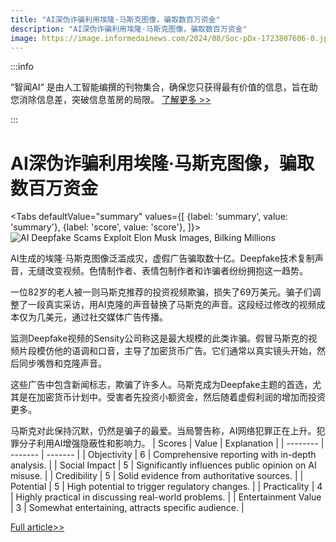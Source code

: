 ```yaml
---
title: "AI深伪诈骗利用埃隆·马斯克图像，骗取数百万资金"
description: "AI深伪诈骗利用埃隆·马斯克图像，骗取数百万资金"
image: https://image.informedainews.com/2024/08/Soc-pDx-1723807606-0.jpg
---
```



:::info

“智闻AI“ 是由人工智能编撰的刊物集合，确保您只获得最有价值的信息，旨在助您消除信息差，突破信息茧房的局限。  [了解更多 >>](/)

:::

# AI深伪诈骗利用埃隆·马斯克图像，骗取数百万资金


<Tabs
	defaultValue="summary"
	values={[
	{label: 'summary', value: 'summary'},
	{label: 'score', value: 'score'},
]}>
<TabItem value="summary">
<img
  src="https://image.informedainews.com/2024/08/Soc-pDx-1723807606-0.jpg"
  alt="AI Deepfake Scams Exploit Elon Musk Images, Bilking Millions"
/>



AI生成的埃隆·马斯克图像泛滥成灾，虚假广告骗取数十亿。Deepfake技术复制声音，无缝改变视频。色情制作者、表情包制作者和诈骗者纷纷拥抱这一趋势。

一位82岁的老人被一则马斯克推荐的投资视频欺骗，损失了69万美元。骗子们调整了一段真实采访，用AI克隆的声音替换了马斯克的声音。这段经过修改的视频成本仅为几美元，通过社交媒体广告传播。

监测Deepfake视频的Sensity公司称这是最大规模的此类诈骗。假冒马斯克的视频片段模仿他的语调和口音，主导了加密货币广告。它们通常以真实镜头开始，然后同步嘴唇和克隆声音。

这些广告中包含新闻标志，欺骗了许多人。马斯克成为Deepfake主题的首选，尤其是在加密货币计划中。受害者先投资小额资金，然后随着虚假利润的增加而投资更多。

马斯克对此保持沉默，仍然是骗子的最爱。当局警告称，AI网络犯罪正在上升。犯罪分子利用AI增强隐蔽性和影响力。
</TabItem>
<TabItem value="score">
	| Scores     | Value   | Explanation |
	| -------- | ------- | ------- |
	| Objectivity  | 6    | Comprehensive reporting with in-depth analysis.    |
	| Social Impact | 5     | Significantly influences public opinion on AI misuse.    |
	| Credibility    | 5    | Solid evidence from authoritative sources.    |
	| Potential    | 5    | High potential to trigger regulatory changes.    |
	| Practicality    | 4    | Highly practical in discussing real-world problems.    |
	| Entertainment Value    | 3    | Somewhat entertaining, attracts specific audience.    |
</TabItem>
</Tabs>

[Full article>>](https://www.cnbeta.com.tw/articles/tech/1442430.htm)
